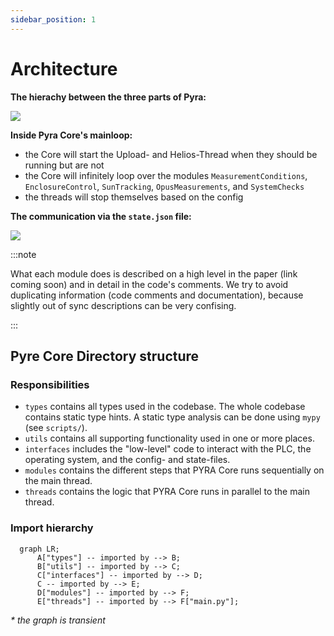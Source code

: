 ```yaml
---
sidebar_position: 1
---
```


# Architecture

**The hierachy between the three parts of Pyra:**

<img
    src='/drawings/exports/package-architecture.png'
    className='tw-mb-2 tw-rounded-lg'
/>

**Inside Pyra Core's mainloop:**

-   the Core will start the Upload- and Helios-Thread when they should be running but are not
-   the Core will infinitely loop over the modules `MeasurementConditions`, `EnclosureControl`, `SunTracking`, `OpusMeasurements`, and `SystemChecks`
-   the threads will stop themselves based on the config

**The communication via the `state.json` file:**

<img
    src='/drawings/exports/state-architecture.png'
    className='tw-mb-2 tw-rounded-lg'
/>

:::note

What each module does is described on a high level in the paper (link coming soon) and in detail in the code's comments. We try to avoid duplicating information (code comments and documentation), because slightly out of sync descriptions can be very confising.

:::

## Pyre Core Directory structure

### Responsibilities

-   `types` contains all types used in the codebase. The whole codebase contains static type hints. A static type analysis can be done using `mypy` (see `scripts/`).
-   `utils` contains all supporting functionality used in one or more places.
-   `interfaces` includes the "low-level" code to interact with the PLC, the operating system, and the config- and state-files.
-   `modules` contains the different steps that PYRA Core runs sequentially on the main thread.
-   `threads` contains the logic that PYRA Core runs in parallel to the main thread.

### Import hierarchy

```mermaid
  graph LR;
      A["types"] -- imported by --> B;
      B["utils"] -- imported by --> C;
      C["interfaces"] -- imported by --> D;
      C -- imported by --> E;
      D["modules"] -- imported by --> F;
      E["threads"] -- imported by --> F["main.py"];
```

_\* the graph is transient_
